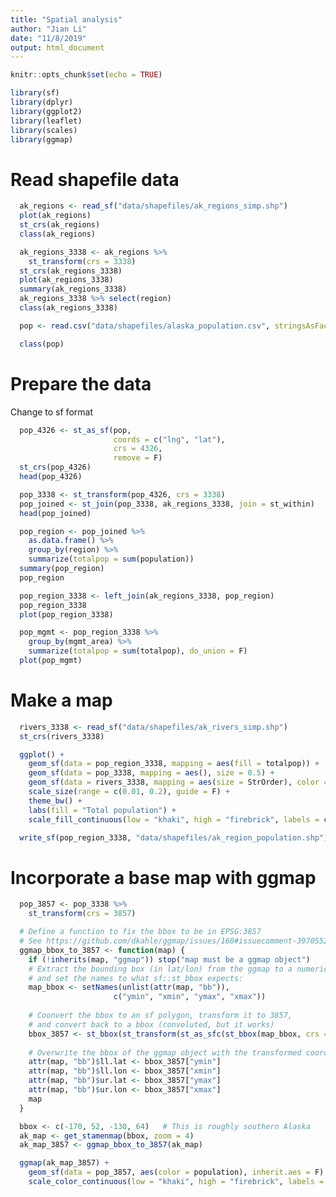 ```yaml
---
title: "Spatial analysis"
author: "Jian Li"
date: "11/8/2019"
output: html_document
---
```


```r
knitr::opts_chunk$set(echo = TRUE)
```

```r
library(sf)
library(dplyr)
library(ggplot2)
library(leaflet)
library(scales)
library(ggmap)
```

# Read shapefile data
  
```r
  ak_regions <- read_sf("data/shapefiles/ak_regions_simp.shp")
  plot(ak_regions)
  st_crs(ak_regions)
  class(ak_regions)
```
```r
  ak_regions_3338 <- ak_regions %>%
    st_transform(crs = 3338)
  st_crs(ak_regions_3338)
  plot(ak_regions_3338)
  summary(ak_regions_3338)
  ak_regions_3338 %>% select(region)
  class(ak_regions_3338)
```
```r
  pop <- read.csv("data/shapefiles/alaska_population.csv", stringsAsFactors = F)

  class(pop)
```

# Prepare the data

Change to sf format
```r
  pop_4326 <- st_as_sf(pop,
                       coords = c("lng", "lat"), 
                       crs = 4326,
                       remove = F)
  st_crs(pop_4326)
  head(pop_4326)
```

```r
  pop_3338 <- st_transform(pop_4326, crs = 3338)
  pop_joined <- st_join(pop_3338, ak_regions_3338, join = st_within)
  head(pop_joined)
```

```r
  pop_region <- pop_joined %>%
    as.data.frame() %>%
    group_by(region) %>%
    summarize(totalpop = sum(population))
  summary(pop_region)
  pop_region
```

```r
  pop_region_3338 <- left_join(ak_regions_3338, pop_region)
  pop_region_3338
  plot(pop_region_3338)
```

```r
  pop_mgmt <- pop_region_3338 %>%
    group_by(mgmt_area) %>%
    summarize(totalpop = sum(totalpop), do_union = F)
  plot(pop_mgmt)
```


# Make a map

```r
  rivers_3338 <- read_sf("data/shapefiles/ak_rivers_simp.shp")
  st_crs(rivers_3338)
```


```r
  ggplot() +
    geom_sf(data = pop_region_3338, mapping = aes(fill = totalpop)) +
    geom_sf(data = pop_3338, mapping = aes(), size = 0.5) +
    geom_sf(data = rivers_3338, mapping = aes(size = StrOrder), color = "black") +
    scale_size(range = c(0.01, 0.2), guide = F) +
    theme_bw() +
    labs(fill = "Total population") + 
    scale_fill_continuous(low = "khaki", high = "firebrick", labels = comma)
```

```r
  write_sf(pop_region_3338, "data/shapefiles/ak_region_population.shp")
```

# Incorporate a base map with ggmap
```r
  pop_3857 <- pop_3338 %>%
    st_transform(crs = 3857)
```

```r
  # Define a function to fix the bbox to be in EPSG:3857
  # See https://github.com/dkahle/ggmap/issues/160#issuecomment-397055208
  ggmap_bbox_to_3857 <- function(map) {
    if (!inherits(map, "ggmap")) stop("map must be a ggmap object")
    # Extract the bounding box (in lat/lon) from the ggmap to a numeric vector, 
    # and set the names to what sf::st_bbox expects:
    map_bbox <- setNames(unlist(attr(map, "bb")), 
                       c("ymin", "xmin", "ymax", "xmax"))
  
    # Coonvert the bbox to an sf polygon, transform it to 3857, 
    # and convert back to a bbox (convoluted, but it works)
    bbox_3857 <- st_bbox(st_transform(st_as_sfc(st_bbox(map_bbox, crs = 4326)), 3857))
  
    # Overwrite the bbox of the ggmap object with the transformed coordinates 
    attr(map, "bb")$ll.lat <- bbox_3857["ymin"]
    attr(map, "bb")$ll.lon <- bbox_3857["xmin"]
    attr(map, "bb")$ur.lat <- bbox_3857["ymax"]
    attr(map, "bb")$ur.lon <- bbox_3857["xmax"]
    map
  }
```

```r
  bbox <- c(-170, 52, -130, 64)   # This is roughly southern Alaska
  ak_map <- get_stamenmap(bbox, zoom = 4)
  ak_map_3857 <- ggmap_bbox_to_3857(ak_map)
```

```r
  ggmap(ak_map_3857) + 
    geom_sf(data = pop_3857, aes(color = population), inherit.aes = F) +
    scale_color_continuous(low = "khaki", high = "firebrick", labels = comma)
```


